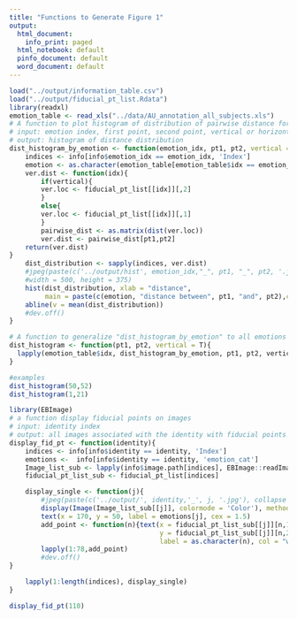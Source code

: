 ```yaml
---
title: "Functions to Generate Figure 1"
output:
  html_document:
    info_print: paged
  html_notebook: default
  pinfo_document: default
  word_document: default
---
```


```r
load("../output/information_table.csv")
load("../output/fiducial_pt_list.Rdata")
library(readxl)
emotion_table <- read_xls("../data/AU_annotation_all_subjects.xls")
# A function to plot histogram of distribution of pairwise distance for each emotion
# input: emotion index, first point, second point, vertical or horizontal distance
# output: histogram of distance distribution
dist_histogram_by_emotion <- function(emotion_idx, pt1, pt2, vertical = T){
    indices <- info[info$emotion_idx == emotion_idx, 'Index']
    emotion <- as.character(emotion_table[emotion_table$idx == emotion_idx, 'emotion_cat'])
    ver.dist <- function(idx){
        if(vertical){
        ver.loc <- fiducial_pt_list[[idx]][,2]
        }
        else{
        ver.loc <- fiducial_pt_list[[idx]][,1] 
        }
        pairwise_dist <- as.matrix(dist(ver.loc))
        ver.dist <- pairwise_dist[pt1,pt2]
    return(ver.dist)
}
    dist_distribution <- sapply(indices, ver.dist)
    #jpeg(paste(c('../output/hist', emotion_idx,"_", pt1, "_", pt2, '.jpg'), collapse = ''),
    #width = 500, height = 375)
    hist(dist_distribution, xlab = "distance", 
         main = paste(c(emotion, "distance between", pt1, "and", pt2),collapse = " ")) 
    abline(v = mean(dist_distribution))
    #dev.off()
}

# A function to generalize "dist_histogram_by_emotion" to all emotions 
dist_histogram <- function(pt1, pt2, vertical = T){
  lapply(emotion_table$idx, dist_histogram_by_emotion, pt1, pt2, vertical)
}

#examples
dist_histogram(50,52)
dist_histogram(1,21)
```

```r
library(EBImage)
# a function display fiducial points on images
# input: identity index
# output: all images associated with the identity with fiducial points marked
display_fid_pt <- function(identity){
    indices <- info[info$identity == identity, 'Index']
    emotions <-  info[info$identity == identity, 'emotion_cat']
    Image_list_sub <- lapply(info$image.path[indices], EBImage::readImage)
    fiducial_pt_list_sub <- fiducial_pt_list[indices]

    display_single <- function(j){
        #jpeg(paste(c('../output/', identity,'_', j, '.jpg'), collapse = ''), width = 500, height = 375)
        display(Image(Image_list_sub[[j]], colormode = 'Color'), method="raster")
        text(x = 170, y = 50, label = emotions[j], cex = 1.5)
        add_point <- function(n){text(x = fiducial_pt_list_sub[[j]][n,1],
                                      y = fiducial_pt_list_sub[[j]][n,2],
                                      label = as.character(n), col = "white", cex = 0.8)}
        lapply(1:78,add_point)
        #dev.off() 
}

    lapply(1:length(indices), display_single) 
}

display_fid_pt(110)

```

